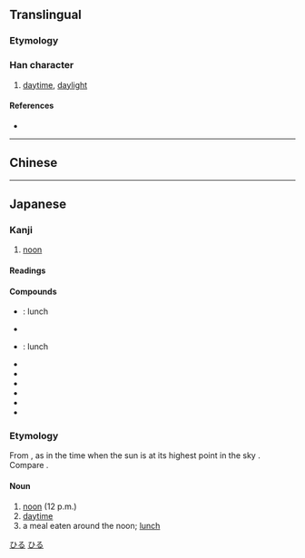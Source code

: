 {{also|晝}}
{{character info/new}}
==Translingual==
{{ja-forms|昼|昼|[[晝]]}}

===Etymology===
{{Han simp|晝|f=聿|t=尺}}

===Han character===
{{Han char|rn=72|rad=日|as=05|sn=9|four=|canj=SOAM|ids=⿵尺旦}}

# [[daytime]], [[daylight]]

====References====
* {{Han ref|kx=0494.181|dkj=13886|dj=0859.070|hdz=21504.030|uh=663C|ud=26172}}

----

==Chinese==
{{zh-see|晝}}

----

==Japanese==
{{ja-kanji forms|昼|晝}}

===Kanji===
{{ja-kanji|grade=2|rs=日05|kyu=晝}}

# [[noon]]

====Readings====
{{ja-readings
|goon=ちゅう<ちう
|kanon=ちゅう<ちう
|kun=ひる-
}}

====Compounds====
* {{ja-r|昼御飯|ひるごはん}}: lunch
* {{ja-r|昼間人口|ちゅうかん じんこう}}
* {{ja-r|昼食|ちゅうしょく}}: lunch
* {{ja-r|昼夜|ちゅうや}}
* {{ja-r|昼餉|ひるげ}}
* {{ja-r|昼下がり|ひるさがり}}
* {{ja-r|昼顔|ひるがお}}
* {{ja-r|白昼|はくちゅう}}
* {{ja-r|真昼|まひる}}

===Etymology===
{{ja-kanjitab|ひる|yomi=kun}}
From {{ja-compound|日|ひ|る|t1=sun|pos2=suffix expressing state or change}}, as in the time when the sun is at its highest point in the sky {{rfv-etymology|ja}}. Compare {{ja-r|夜|よる|nighttime}}.
{{attention|ja|Old Japanese?}}

====Noun====
{{ja-noun|ひる}}

# [[noon]] (12 p.m.)
# [[daytime]]
# a meal eaten around the noon; [[lunch]]

[[Category:Japanese basic words|ひる]]
[[Category:ja:Time|ひる]]